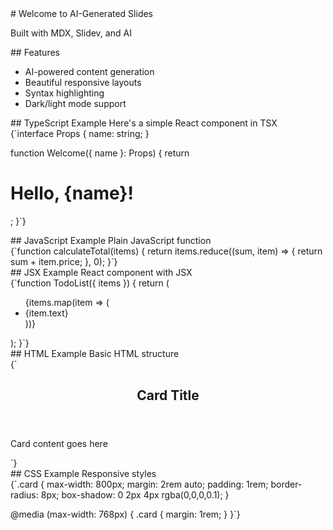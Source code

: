 <Slide layout="center">
  # Welcome to AI-Generated Slides

  Built with MDX, Slidev, and AI
</Slide>

<Slide layout="default">
  ## Features

  - AI-powered content generation
  - Beautiful responsive layouts
  - Syntax highlighting
  - Dark/light mode support
</Slide>

<Slide layout="split">
  <div>
    ## TypeScript Example
    Here's a simple React component in TSX
  </div>
  <div>
    <CodeBlock language="tsx">
      {`interface Props {
  name: string;
}

function Welcome({ name }: Props) {
  return <h1>Hello, {name}!</h1>;
}`}
    </CodeBlock>
  </div>
</Slide>

<Slide layout="split">
  <div>
    ## JavaScript Example
    Plain JavaScript function
  </div>
  <div>
    <CodeBlock language="javascript">
      {`function calculateTotal(items) {
  return items.reduce((sum, item) => {
    return sum + item.price;
  }, 0);
}`}
    </CodeBlock>
  </div>
</Slide>

<Slide layout="split">
  <div>
    ## JSX Example
    React component with JSX
  </div>
  <div>
    <CodeBlock language="jsx">
      {`function TodoList({ items }) {
  return (
    <ul className="todo-list">
      {items.map(item => (
        <li key={item.id}>{item.text}</li>
      ))}
    </ul>
  );
}`}
    </CodeBlock>
  </div>
</Slide>

<Slide layout="split">
  <div>
    ## HTML Example
    Basic HTML structure
  </div>
  <div>
    <CodeBlock language="html">
      {`<article class="card">
  <header>
    <h2>Card Title</h2>
  </header>
  <div class="content">
    <p>Card content goes here</p>
  </div>
</article>`}
    </CodeBlock>
  </div>
</Slide>

<Slide layout="split">
  <div>
    ## CSS Example
    Responsive styles
  </div>
  <div>
    <CodeBlock language="css">
      {`.card {
  max-width: 800px;
  margin: 2rem auto;
  padding: 1rem;
  border-radius: 8px;
  box-shadow: 0 2px 4px rgba(0,0,0,0.1);
}

@media (max-width: 768px) {
  .card {
    margin: 1rem;
  }
}`}
    </CodeBlock>
  </div>
</Slide>
